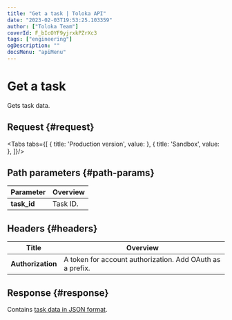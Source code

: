 ```yaml
---
title: "Get a task | Toloka API"
date: "2023-02-03T19:53:25.103359"
author: ["Toloka Team"]
coverId: F_bIcOYF9yjrxkPZrXc3
tags: ["engineering"]
ogDescription: ""
docsMenu: "apiMenu"
---
```



# Get a task

<Announce/>

Gets task data.

## Request {#request}

<Tabs tabs={[
  { title: 'Production version', value: <GetTaskList1/> },
  { title: 'Sandbox', value: <GetTaskList2/> },
]}/>

## Path parameters {#path-params}

Parameter | Overview
----- | -----
**task_id** | Task ID.

## Headers {#headers}

Title | Overview
----- | -----
**Authorization** | A token for account authorization. Add OAuth as a prefix.

## Response {#response}

Contains [task data in JSON format](/docs-new/api/create-task#body).